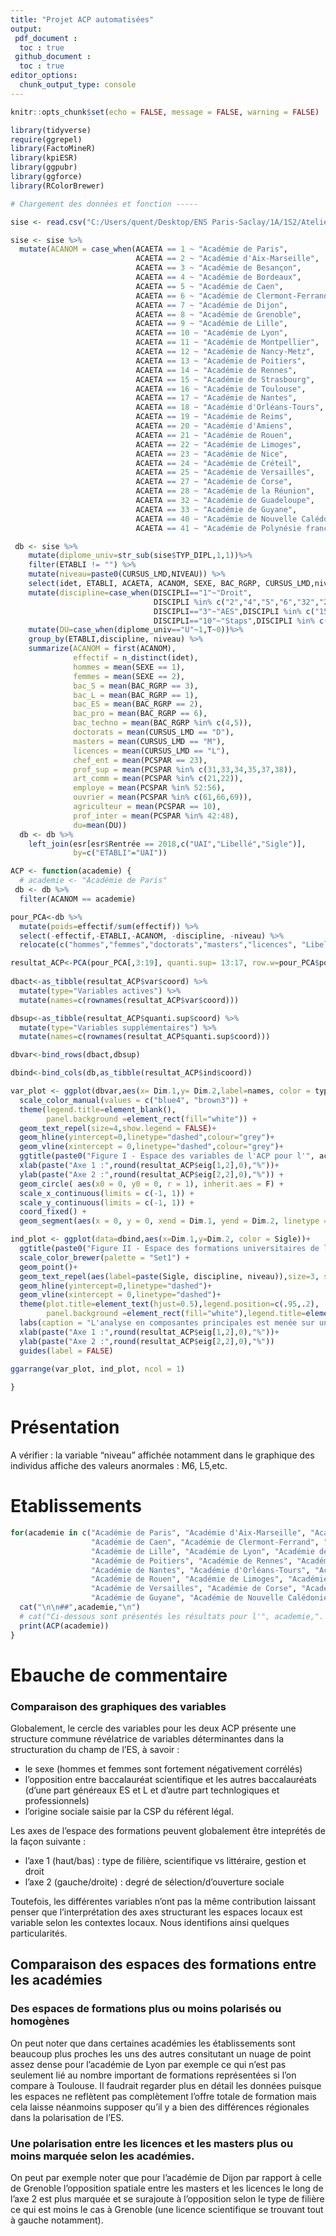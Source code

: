 ```yaml
---
title: "Projet ACP automatisées"
output: 
 pdf_document : 
  toc : true
 github_document : 
  toc : true
editor_options: 
  chunk_output_type: console
---
```


```r
knitr::opts_chunk$set(echo = FALSE, message = FALSE, warning = FALSE)

library(tidyverse)
require(ggrepel)
library(FactoMineR)
library(kpiESR)
library(ggpubr)
library(ggforce)
library(RColorBrewer)
```


```r

# Chargement des données et fonction -----

sise <- read.csv("C:/Users/quent/Desktop/ENS Paris-Saclay/1A/1S2/Atelier CPESR/sise19.csv", header=TRUE, encoding="UTF-8", sep = ";")

sise <- sise %>%
  mutate(ACANOM = case_when(ACAETA == 1 ~ "Académie de Paris", 
                            ACAETA == 2 ~ "Académie d'Aix-Marseille", 
                            ACAETA == 3 ~ "Académie de Besançon", 
                            ACAETA == 4 ~ "Académie de Bordeaux", 
                            ACAETA == 5 ~ "Académie de Caen", 
                            ACAETA == 6 ~ "Académie de Clermont-Ferrand", 
                            ACAETA == 7 ~ "Académie de Dijon", 
                            ACAETA == 8 ~ "Académie de Grenoble", 
                            ACAETA == 9 ~ "Académie de Lille", 
                            ACAETA == 10 ~ "Académie de Lyon", 
                            ACAETA == 11 ~ "Académie de Montpellier", 
                            ACAETA == 12 ~ "Académie de Nancy-Metz", 
                            ACAETA == 13 ~ "Académie de Poitiers", 
                            ACAETA == 14 ~ "Académie de Rennes", 
                            ACAETA == 15 ~ "Académie de Strasbourg", 
                            ACAETA == 16 ~ "Académie de Toulouse", 
                            ACAETA == 17 ~ "Académie de Nantes", 
                            ACAETA == 18 ~ "Académie d'Orléans-Tours", 
                            ACAETA == 19 ~ "Académie de Reims", 
                            ACAETA == 20 ~ "Académie d'Amiens", 
                            ACAETA == 21 ~ "Académie de Rouen", 
                            ACAETA == 22 ~ "Académie de Limoges", 
                            ACAETA == 23 ~ "Académie de Nice", 
                            ACAETA == 24 ~ "Académie de Créteil", 
                            ACAETA == 25 ~ "Académie de Versailles", 
                            ACAETA == 27 ~ "Académie de Corse", 
                            ACAETA == 28 ~ "Académie de la Réunion", 
                            ACAETA == 32 ~ "Académie de Guadeloupe", 
                            ACAETA == 33 ~ "Académie de Guyane", 
                            ACAETA == 40 ~ "Académie de Nouvelle Calédonie", 
                            ACAETA == 41 ~ "Académie de Polynésie française"))

 db <- sise %>%
    mutate(diplome_univ=str_sub(sise$TYP_DIPL,1,1))%>%
    filter(ETABLI != "") %>%
    mutate(niveau=paste0(CURSUS_LMD,NIVEAU)) %>%
    select(idet, ETABLI, ACAETA, ACANOM, SEXE, BAC_RGRP, CURSUS_LMD,niveau, DISCIPLI, PCSPAR,diplome_univ) %>%
    mutate(discipline=case_when(DISCIPLI=="1"~"Droit",
                                DISCIPLI %in% c("2","4","5","6","32","20")~"SHS",
                                DISCIPLI=="3"~"AES",DISCIPLI %in% c("15","9","33")~"Sciences",
                                DISCIPLI=="10"~"Staps",DISCIPLI %in% c("11","12","13","34","40")~"Santé",))%>%
    mutate(DU=case_when(diplome_univ=="U"~1,T~0))%>% 
    group_by(ETABLI,discipline, niveau) %>%
    summarize(ACANOM = first(ACANOM),
              effectif = n_distinct(idet),
              hommes = mean(SEXE == 1),
              femmes = mean(SEXE == 2),
              bac_S = mean(BAC_RGRP == 3),
              bac_L = mean(BAC_RGRP == 1),
              bac_ES = mean(BAC_RGRP == 2),
              bac_pro = mean(BAC_RGRP == 6),
              bac_techno = mean(BAC_RGRP %in% c(4,5)),
              doctorats = mean(CURSUS_LMD == "D"),
              masters = mean(CURSUS_LMD == "M"),
              licences = mean(CURSUS_LMD == "L"),
              chef_ent = mean(PCSPAR == 23),
              prof_sup = mean(PCSPAR %in% c(31,33,34,35,37,38)),
              art_comm = mean(PCSPAR %in% c(21,22)),
              employe = mean(PCSPAR %in% 52:56),
              ouvrier = mean(PCSPAR %in% c(61,66,69)),
              agriculteur = mean(PCSPAR == 10),
              prof_inter = mean(PCSPAR %in% 42:48),
              du=mean(DU)) 
  db <- db %>%
    left_join(esr[esr$Rentrée == 2018,c("UAI","Libellé","Sigle")],
              by=c("ETABLI"="UAI"))

ACP <- function(academie) {
  # academie <- "Académie de Paris"
 db <- db %>%
  filter(ACANOM == academie)

pour_PCA<-db %>% 
  mutate(poids=effectif/sum(effectif)) %>% 
  select(-effectif,-ETABLI,-ACANOM, -discipline, -niveau) %>% 
  relocate(c("hommes","femmes","doctorats","masters","licences", "Libellé", "Sigle"),.after= prof_inter)

resultat_ACP<-PCA(pour_PCA[,3:19], quanti.sup= 13:17, row.w=pour_PCA$poids, graph = FALSE)
  
dbact<-as_tibble(resultat_ACP$var$coord) %>% 
  mutate(type="Variables actives") %>% 
  mutate(names=c(rownames(resultat_ACP$var$coord)))

dbsup<-as_tibble(resultat_ACP$quanti.sup$coord) %>% 
  mutate(type="Variables supplémentaires") %>% 
  mutate(names=c(rownames(resultat_ACP$quanti.sup$coord)))

dbvar<-bind_rows(dbact,dbsup)

dbind<-bind_cols(db,as_tibble(resultat_ACP$ind$coord))

var_plot <- ggplot(dbvar,aes(x= Dim.1,y= Dim.2,label=names, color = type))+
  scale_color_manual(values = c("blue4", "brown3")) +
  theme(legend.title=element_blank(),
        panel.background =element_rect(fill="white")) +
  geom_text_repel(size=4,show.legend = FALSE)+
  geom_hline(yintercept=0,linetype="dashed",colour="grey")+
  geom_vline(xintercept = 0,linetype="dashed",colour="grey")+
  ggtitle(paste0("Figure I - Espace des variables de l'ACP pour l'", academie)) +
  xlab(paste("Axe 1 :",round(resultat_ACP$eig[1,2],0),"%"))+
  ylab(paste("Axe 2 :",round(resultat_ACP$eig[2,2],0),"%")) +
  geom_circle( aes(x0 = 0, y0 = 0, r = 1), inherit.aes = F) + 
  scale_x_continuous(limits = c(-1, 1)) +
  scale_y_continuous(limits = c(-1, 1)) +
  coord_fixed() +
  geom_segment(aes(x = 0, y = 0, xend = Dim.1, yend = Dim.2, linetype = type), arrow = arrow())

ind_plot <- ggplot(data=dbind,aes(x=Dim.1,y=Dim.2, color = Sigle))+
  ggtitle(paste0("Figure II - Espace des formations universitaires de l'", academie))+
  scale_color_brewer(palette = "Set1") +
  geom_point()+
  geom_text_repel(aes(label=paste(Sigle, discipline, niveau)),size=3, show.legend = FALSE)+
  geom_hline(yintercept=0,linetype="dashed")+
  geom_vline(xintercept = 0,linetype="dashed")+
  theme(plot.title=element_text(hjust=0.5),legend.position=c(.95,.2),
        panel.background =element_rect(fill="white"),legend.title=element_blank())+
  labs(caption = "L'analyse en composantes principales est menée sur une aggrégation par établissement, discipline et niveau.")+
  xlab(paste("Axe 1 :",round(resultat_ACP$eig[1,2],0),"%"))+
  ylab(paste("Axe 2 :",round(resultat_ACP$eig[2,2],0),"%"))
  guides(label = FALSE)

ggarrange(var_plot, ind_plot, ncol = 1)
   
}
```

# Présentation 

A vérifier : la variable "niveau" affichée notamment dans le graphique des individus affiche des valeurs anormales : M6, L5,etc. 

# Etablissements

```r
for(academie in c("Académie de Paris", "Académie d'Aix-Marseille", "Académie de Besançon", "Académie de Bordeaux",
                  "Académie de Caen", "Académie de Clermont-Ferrand", "Académie de Dijon", "Académie de Grenoble",
                  "Académie de Lille", "Académie de Lyon", "Académie de Montpellier", "Académie de Nancy-Metz",
                  "Académie de Poitiers", "Académie de Rennes", "Académie de Strasbourg", "Académie de Toulouse",
                  "Académie de Nantes", "Académie d'Orléans-Tours", "Académie de Reims", "Académie d'Amiens",
                  "Académie de Rouen", "Académie de Limoges", "Académie de Nice", "Académie de Créteil", 
                  "Académie de Versailles", "Académie de Corse", "Académie de la Réunion", "Académie de Guadeloupe",
                  "Académie de Guyane", "Académie de Nouvelle Calédonie", "Académie de Polynésie française")) {
  cat("\n\n##",academie,"\n")
  # cat("Ci-dessous sont présentés les résultats pour l'", academie,". L'Analyse en composantes principales a été menée sur les données par établissement, discipline et niveau, ce qui constitue pour cette académie",nrow(db[db$ACANOM == academie]), "observations. La variance totale expliquée par les deux axes les plus significatifs est de",round(resultat_ACP$eig[1,2]+resultat_ACP$eig[2,2]), "%.")
  print(ACP(academie))
}
```

# Ebauche de commentaire


### Comparaison des graphiques des variables

Globalement, le cercle des variables pour les deux ACP présente une structure commune révélatrice de variables déterminantes dans la structuration du champ de l'ES, à savoir : 

- le sexe (hommes et femmes sont fortement négativement corrélés)
- l'opposition entre baccalauréat scientifique et les autres baccalauréats (d'une part généreaux ES et L et d'autre part technlogiques et professionnels)
- l'origine sociale saisie par la CSP du référent légal.

Les axes de l'espace des formations peuvent globalement être inteprétés de la façon suivante : 

- l'axe 1 (haut/bas) : type de filière, scientifique vs littéraire, gestion et droit
- l'axe 2 (gauche/droite) : degré de sélection/d'ouverture sociale

Toutefois, les différentes variables n'ont pas la même contribution laissant penser que l'interprétation des axes structurant les espaces locaux est variable selon les contextes locaux. Nous identifions ainsi quelques particularités. 

## Comparaison des espaces des formations entre les académies


### Des espaces de formations plus ou moins polarisés ou homogènes

On peut noter que dans certaines académies les établissements sont beaucoup plus proches les uns des autres consitutant un nuage de point assez dense pour l'académie de Lyon par exemple ce qui n'est pas seulement lié au nombre important de formations représentées si l'on compare à Toulouse.
Il faudrait regarder plus en détail les données puisque les espaces ne reflètent pas complètement l'offre totale de formation mais cela laisse néanmoins supposer qu'il y a bien des différences régionales dans la polarisation de l'ES.

### Une polarisation entre les licences et les masters plus ou moins marquée selon les académies.

On peut par exemple noter que pour l'académie de Dijon par rapport à celle de Grenoble l'opposition spatiale entre les masters et les licences le long de l'axe 2 est plus marquée et se surajoute à l'opposition selon le type de filière ce qui est moins le cas à Grenoble (une licence scientifique se trouvant tout à gauche notamment).

 

